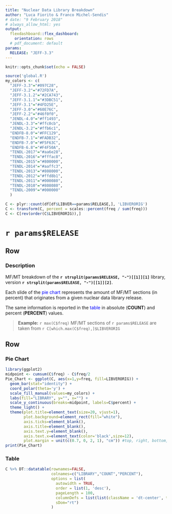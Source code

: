 ```yaml
---
title: "Nuclear Data Library Breakdown"
author: "Luca Fiorito & Franco Michel-Sendis"
# date: "9 February 2018"
# always_allow_html: yes
output: 
  flexdashboard::flex_dashboard:
    orientation: rows
  # pdf_document: default
params:
  RELEASE: "JEFF-3.3"
---
```


```r
knitr::opts_chunk$set(echo = FALSE)
```

```r
source('global.R')
my_colors <- c(
  "JEFF-3.3"="#097C28",
  "JEFF-3.2"="#72FD7A",
  "JEFF-3.1.2"="#2CA743",
  "JEFF-3.1.1"="#3DBC51",
  "JEFF-3.1"="#4FD25E",
  "JEFF-3.0"="#60E76C",
  "JEFF-2.2"="#46f0f0",
  "JENDL-4.0"="#ff1493",
  "JENDL-3.3"="#ffc0cb",
  "JENDL-3.2"="#ffb6c1",
  "ENDFB-8.0"="#FFC129",
  "ENDFB-7.1"="#FADB32",
  "ENDFB-7.0"="#F5F63C",
  "ENDFB-6.8"="#F4F50A",
  "TENDL-2017"="#aa6e28",
  "TENDL-2016"="#fffac8",
  "TENDL-2015"="#800000",
  "TENDL-2014"="#aaffc3",
  "TENDL-2013"="#808000",
  "TENDL-2012"="#ffd8b1",
  "TENDL-2011"="#000080",
  "TENDL-2010"="#808080",
  "TENDL-2009"="#000000"
  )
```

```r
C <- plyr::count(df[df$LIBVER==params$RELEASE,], 'LIBVERORIG')
C <- transform(C, percent = scales::percent(freq / sum(freq)))
C <- C[rev(order(C$LIBVERORIG)),]
```

# `r params$RELEASE`

Row {data-height=200}
-------------------------------------

### Description

MF/MT breakdown of the **`r strsplit(params$RELEASE, "-")[[1]][1]`** library, version **`r strsplit(params$RELEASE, "-")[[1]][2]`**.

Each slide of the <span style="color:blue">pie chart</span> represents the amount of MF/MT sections (in percent) that originates from a given nuclear data library release.

The same information is reported in the <span style="color:blue">table</span> in absolute (**COUNT**) and percent (**PERCENT**) values.

> **Example:** `r max(C$freq)` MF/MT sections of `r params$RELEASE` are taken from `r C[which.max(C$freq),]$LIBVERORIG`

Row {data-height=800}
-------------------------------------

### Pie Chart
```r
library(ggplot2)
midpoint <- cumsum(C$freq) - C$freq/2
Pie_Chart <- ggplot(C, aes(x=1,y=freq, fill=LIBVERORIG)) +
  geom_bar(stat="identity") +
  coord_polar(theta='y') +
  scale_fill_manual(values=my_colors) +
  labs(fill="LIBRARY", y="", x="") +
  scale_y_continuous(breaks=midpoint, labels=C$percent) +
  theme_light() +
  theme(plot.title=element_text(size=20, vjust=1),
        plot.background=element_rect(fill="white"),
        axis.ticks=element_blank(),
        axis.title=element_blank(),
        axis.text.y=element_blank(),
        axis.text.x=element_text(color='black',size=12),
        plot.margin = unit(c(0.7, 0, 2, 1), "cm")) #top, right, bottom, left
print(Pie_Chart)
```


### Table
```r
C %>% DT::datatable(rownames=FALSE,
                    colnames=c("LIBRARY","COUNT","PERCENT"),
                    options = list(
                      autowidth = TRUE,
                      order = list(1, 'desc'),
                      pageLength = 100,
                      columnDefs = list(list(className = 'dt-center', targets = 1:2)),
                      sDom="rt")
                    )
```


